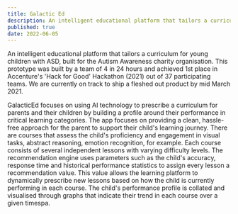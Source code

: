 ```yaml
---
title: Galactic Ed
description: An intelligent educational platform that tailors a curriculum for young children with ASD, built for the Autism Awareness charity organisation.
published: true
date: 2022-06-05
---
```


An intelligent educational platform that tailors a curriculum for young children with ASD, built for the Autism Awareness charity
organisation. This prototype was built by a team of 4 in 24 hours and achieved 1st place in Accenture's 'Hack for Good' Hackathon (2021) out
of 37 participating teams. We are currently on track to ship a fleshed out product by mid March 2021.

GalacticEd focuses on using AI technology to prescribe a curriculum for parents and their children by building a profile around their performance in critical learning categories.
The app focuses on providing a clean, hassle-free approach for the parent to support their child's learning journey.
There are courses that assess the child's proficiency and engagement in visual tasks, abstract reasoning, emotion recognition, for example. Each course consists of several independent lessons with varying difficulty levels.
The recommendation engine uses parameters such as the child's accuracy, response time and historical performance statistics to assign every lesson a recommendation value.
This value allows the learning platform to dynamically prescribe new lessons based on how the child is currently performing in each course.
The child's performance profile is collated and visualised through graphs that indicate their trend in each course over a given timespa.
